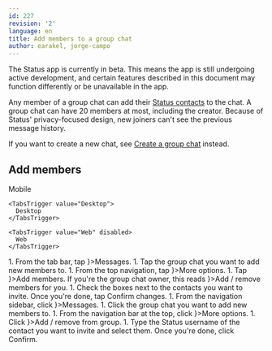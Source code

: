 ```yaml
---
id: 227
revision: '2'
language: en
title: Add members to a group chat
author: earakel, jorge-campo
---
```


<Admonition type="beta" status="Status app is currently in beta stage">
  The Status app is currently in beta. This means the app is still undergoing active development, and certain features described in this document may function differently or be unavailable in the app.
</Admonition>

Any member of a group chat can add their [Status contacts](../messaging/add-a-contact-in-status.mdx) to the chat. A group chat can have 20 members at most, including the creator. Because of Status' privacy-focused design, new joiners can't see the previous message history.

If you want to create a new chat, see [Create a group chat](./create-a-group-chat.mdx) instead.

## Add members

<Tabs defaultValue="Mobile">
  <TabsList size={32}>
    <TabsTrigger value="Mobile">
      Mobile
    </TabsTrigger>

    <TabsTrigger value="Desktop">
      Desktop
    </TabsTrigger>

    <TabsTrigger value="Web" disabled>
      Web
    </TabsTrigger>
  </TabsList>

  <TabsContent value="Mobile">
    1. From the tab bar, tap <ContextTag icon={<MessengerIcon />}>Messages</ContextTag>.
    1. Tap the group chat you want to add new members to.
    1. From the top navigation, tap <ContextTag icon={<OptionsIcon />}>More options</ContextTag>.
    1. Tap <ContextTag icon={<AddUserIcon />}>Add members</ContextTag>. If you're the group chat owner, this reads <ContextTag icon={<AddUserIcon />}>Add / remove members</ContextTag> for you.
    1. Check the boxes next to the contacts you want to invite. Once you're done, tap <ContextTag>Confirm changes</ContextTag>.
  </TabsContent>

  <TabsContent value="Desktop">
    1. From the navigation sidebar, click <ContextTag icon={<ChatDesktopIcon />}>Messages</ContextTag>.
    1. Click the group chat you want to add new members to.
    1. From the navigation bar at the top, click <ContextTag icon={<MoreDesktopIcon />}>More options</ContextTag>.
    1. Click <ContextTag icon={<GroupChatDesktopIcon />}>Add / remove from group</ContextTag>.
    1. Type the Status username of the contact you want to invite and select them. Once you're done, click <ContextTag>Confirm</ContextTag>.
  </TabsContent>
</Tabs>
